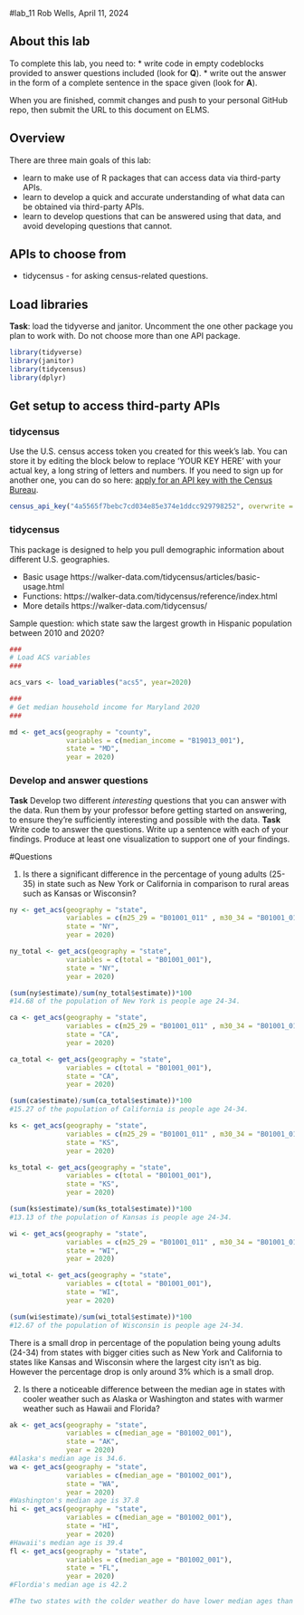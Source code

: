 #lab_11 Rob Wells, April 11, 2024

## About this lab

To complete this lab, you need to: \* write code in empty codeblocks provided to answer questions included (look for **Q**). \* write out the answer in the form of a complete sentence in the space given (look for **A**).

When you are finished, commit changes and push to your personal GitHub repo, then submit the URL to this document on ELMS.

## Overview

There are three main goals of this lab:

-   learn to make use of R packages that can access data via third-party APIs.
-   learn to develop a quick and accurate understanding of what data can be obtained via third-party APIs.
-   learn to develop questions that can be answered using that data, and avoid developing questions that cannot.

## APIs to choose from

-   tidycensus - for asking census-related questions.

## Load libraries

**Task**: load the tidyverse and janitor. Uncomment the one other package you plan to work with. Do not choose more than one API package.

```r
library(tidyverse)
library(janitor)
library(tidycensus)
library(dplyr)

```

## Get setup to access third-party APIs

### tidycensus

Use the U.S. census access token you created for this week's lab. You can store it by editing the block below to replace 'YOUR KEY HERE' with your actual key, a long string of letters and numbers. If you need to sign up for another one, you can do so here: [apply for an API key with the Census Bureau](https://api.census.gov/data/key_signup.html).

```r
census_api_key("4a5565f7bebc7cd034e85e374e1ddcc929798252", overwrite = TRUE, install = TRUE)
```

### tidycensus

This package is designed to help you pull demographic information about different U.S. geographies.

-   Basic usage https://walker-data.com/tidycensus/articles/basic-usage.html
-   Functions: https://walker-data.com/tidycensus/reference/index.html
-   More details https://walker-data.com/tidycensus/

Sample question: which state saw the largest growth in Hispanic population between 2010 and 2020?

```r

###
# Load ACS variables
###

acs_vars <- load_variables("acs5", year=2020)
```

```r
###
# Get median household income for Maryland 2020
###

md <- get_acs(geography = "county",
              variables = c(median_income = "B19013_001"),
              state = "MD",
              year = 2020) 


```

### Develop and answer questions

**Task** Develop two different *interesting* questions that you can answer with the data. Run them by your professor before getting started on answering, to ensure they're sufficiently interesting and possible with the data.
**Task** Write code to answer the questions. Write up a sentence with each of your findings. Produce at least one visualization to support one of your findings.

#Questions

1)  Is there a significant difference in the percentage of young adults (25-35) in state such as New York or California in comparison to rural areas such as Kansas or Wisconsin?

```r
ny <- get_acs(geography = "state",
              variables = c(m25_29 = "B01001_011" , m30_34 = "B01001_012" , f25_29 = "B01001_035" , f30_34 = "B01001_036"),
              state = "NY",
              year = 2020) 

ny_total <- get_acs(geography = "state",
              variables = c(total = "B01001_001"),
              state = "NY",
              year = 2020) 

(sum(ny$estimate)/sum(ny_total$estimate))*100
#14.68 of the population of New York is people age 24-34.

```


```r
ca <- get_acs(geography = "state",
              variables = c(m25_29 = "B01001_011" , m30_34 = "B01001_012" , f25_29 = "B01001_035" , f30_34 = "B01001_036"),
              state = "CA",
              year = 2020) 

ca_total <- get_acs(geography = "state",
              variables = c(total = "B01001_001"),
              state = "CA",
              year = 2020) 

(sum(ca$estimate)/sum(ca_total$estimate))*100
#15.27 of the population of California is people age 24-34.

```
```r
ks <- get_acs(geography = "state",
              variables = c(m25_29 = "B01001_011" , m30_34 = "B01001_012" , f25_29 = "B01001_035" , f30_34 = "B01001_036"),
              state = "KS",
              year = 2020) 

ks_total <- get_acs(geography = "state",
              variables = c(total = "B01001_001"),
              state = "KS",
              year = 2020) 

(sum(ks$estimate)/sum(ks_total$estimate))*100
#13.13 of the population of Kansas is people age 24-34. 
```

```r
wi <- get_acs(geography = "state",
              variables = c(m25_29 = "B01001_011" , m30_34 = "B01001_012" , f25_29 = "B01001_035" , f30_34 = "B01001_036"),
              state = "WI",
              year = 2020) 

wi_total <- get_acs(geography = "state",
              variables = c(total = "B01001_001"),
              state = "WI",
              year = 2020) 

(sum(wi$estimate)/sum(wi_total$estimate))*100
#12.67 of the population of Wisconsin is people age 24-34.
```
There is a small drop in percentage of the population being young adults (24-34) from states with bigger cities such as New York and California to states like Kansas and Wisconsin where the largest city isn't as big. However the percentage drop is only around 3% which is a small drop.



2)  Is there a noticeable difference between the median age in states with cooler weather such as Alaska or Washington and states with warmer weather such as Hawaii and Florida?

```r
ak <- get_acs(geography = "state",
              variables = c(median_age = "B01002_001"),
              state = "AK",
              year = 2020)
#Alaska's median age is 34.6.
wa <- get_acs(geography = "state",
              variables = c(median_age = "B01002_001"),
              state = "WA",
              year = 2020)
#Washington's median age is 37.8
hi <- get_acs(geography = "state",
              variables = c(median_age = "B01002_001"),
              state = "HI",
              year = 2020)
#Hawaii's median age is 39.4
fl <- get_acs(geography = "state",
              variables = c(median_age = "B01002_001"),
              state = "FL",
              year = 2020)
#Flordia's median age is 42.2

#The two states with the colder weather do have lower median ages than the states with warmer weather. This could be because of Florida and Hawaii retirement populations.
```